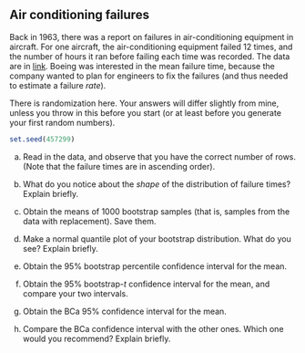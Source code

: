 ##  Air conditioning failures


 Back in 1963, there was a report on failures in
air-conditioning equipment in
\href{https://en.wikipedia.org/wiki/Boeing_720}{Boeing 720}
aircraft. For one aircraft, the air-conditioning equipment failed 12
times, and the number of hours it ran before failing each time was
recorded. The data are in
[link](http://ritsokiguess.site/datafiles/air_conditioning.csv). Boeing
was interested in the mean failure time, because the company wanted to
plan for engineers to fix the failures (and thus needed to estimate a
failure *rate*).

There is randomization here. Your answers will differ slightly from
mine, unless you throw in this before you start (or at least before
you generate your first random numbers).

```r
set.seed(457299)
```

 



(a) Read in the data, and observe that you have the correct number
of rows. (Note that the failure times are in ascending order).


(b) What do you notice about the *shape* of the distribution of failure times? Explain briefly.


(c) Obtain the means of 1000 bootstrap samples (that is, samples from the data with replacement). Save them.


(d) Make a normal quantile plot of your bootstrap distribution. What do you see? Explain briefly.


(e) Obtain the 95\% bootstrap percentile confidence interval for the mean.


(f) Obtain the 95\% bootstrap-$t$ confidence interval for
the mean, and compare your two intervals.


(g) Obtain the BCa 95\% confidence interval for the mean.


(h) Compare the BCa confidence interval with the other ones. Which one would you recommend? Explain briefly.




